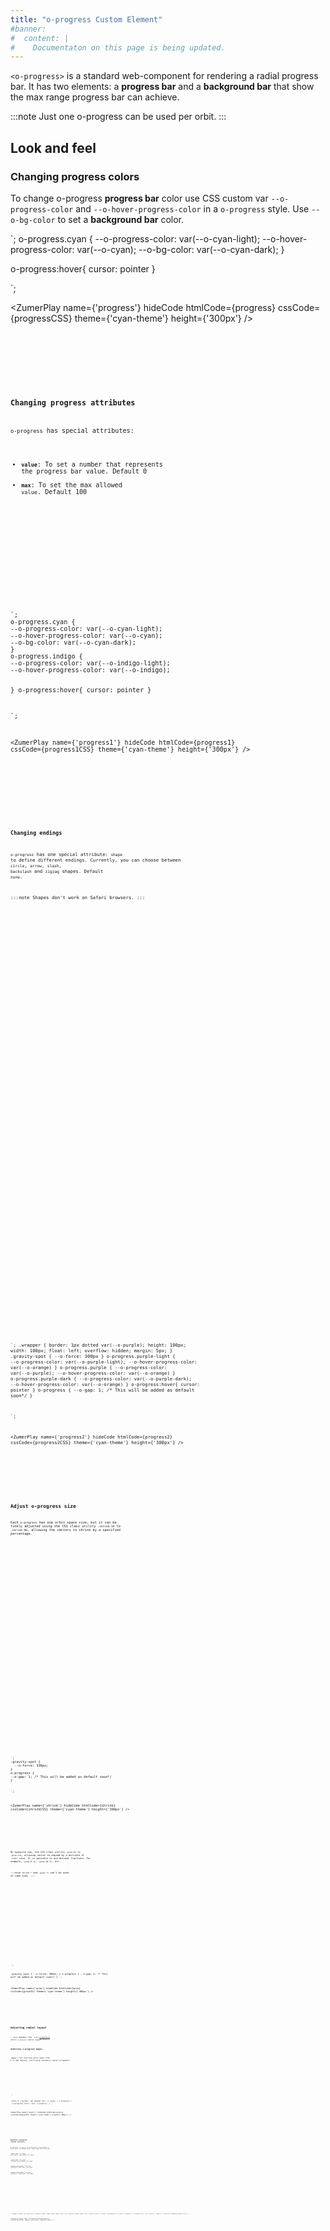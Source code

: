 ```yaml
---
title: "o-progress Custom Element"
#banner: 
#  content: |
#    Documentaton on this page is being updated.
---
```



`<o-progress>` is a standard web-component for rendering a radial progress bar. It has two elements: a **progress bar** and a **background bar** that show the max range progress bar can achieve.

:::note
Just one o-progress can be used per orbit.
:::

## Look and feel

### Changing progress colors
To change o-progress **progress bar** color use CSS custom var `--o-progress-color` and `--o-hover-progress-color` in a `o-progress` style. Use `--o-bg-color` to set a **background bar** color.

<div class="bigbang">
  <div class="gravity-spot">
    <div class="orbit-5">
      <o-progress value="73" class="cyan"></o-progress>
  </div>
</div>
`;
o-progress.cyan {
--o-progress-color: var(--o-cyan-light);
--o-hover-progress-color: var(--o-cyan);
--o-bg-color: var(--o-cyan-dark);
}

o-progress:hover{
cursor: pointer
}

`;

<ZumerPlay name={'progress'} hideCode htmlCode={progress} cssCode={progressCSS} theme={'cyan-theme'} height={'300px'} />

<Tabs>
  <TabItem label="HTML" icon="seti:html">
    <Code code={progress} lang="html" />
  </TabItem>
  <TabItem label="CSS" icon="seti:css">
    <Code wrap code={progressCSS} lang="css" />
  </TabItem>
</Tabs>

### Changing progress attributes
`o-progress` has special attributes: 
  - **`value`**: To set a number that represents the progress bar value. Default 0
  - **`max`**: To set the max allowed `value`. Default 100

<div class="bigbang">
  <div class="gravity-spot">
    <div class="orbit-3">
      <o-progress value="25" class="cyan"></o-progress>
    </div>
    <div class="orbit-5">
      <o-progress value="50" max="80" class="indigo"></o-progress>
    </div>
</div>
`;
o-progress.cyan {
--o-progress-color: var(--o-cyan-light);
--o-hover-progress-color: var(--o-cyan);
--o-bg-color: var(--o-cyan-dark);
}
o-progress.indigo {
--o-progress-color: var(--o-indigo-light);
--o-hover-progress-color: var(--o-indigo);

}
o-progress:hover{
cursor: pointer
}

`;

<ZumerPlay name={'progress1'} hideCode htmlCode={progress1} cssCode={progress1CSS} theme={'cyan-theme'} height={'300px'} />

<Tabs>
  <TabItem label="HTML" icon="seti:html">
    <Code code={progress1} lang="html" />
  </TabItem>
  <TabItem label="CSS" icon="seti:css">
    <Code wrap code={progress1CSS} lang="css" />
  </TabItem>
</Tabs>

### Changing endings

`o-progress` has one special attribute: `shape` to define different endings. Currently, you can choose between `circle`, `arrow`, `slash`, `backslash` and `zigzag` shapes. Default `none`. 

:::note
Shapes don't work on Safari browsers.
:::


<div class="wrapper">
  <div class="bigbang">
    <div class="gravity-spot">
      <div class="orbit-3">
        <o-progress value="60" class="grow-1x purple-light" shape="circle"></o-progress>
      </div>
    </div>
  </div>
</div>
<div class="wrapper">
  <div class="bigbang">
    <div class="gravity-spot">
      <div class="orbit-3">
        <o-progress value="60" class="grow-1x purple-light" shape="arrow"></o-progress>
      </div>
    </div>
  </div>
</div>
<div class="wrapper">
  <div class="bigbang">
    <div class="gravity-spot">
      <div class="orbit-3">
        <o-progress value="60" class="grow-1x purple-light" shape="zigzag"></o-progress>
      </div>
    </div>
  </div>
</div>
<div class="wrapper">
  <div class="bigbang">
    <div class="gravity-spot">
      <div class="orbit-3">
        <o-progress value="60" class="grow-1x purple-light" shape="slash"></o-progress>
      </div>
    </div>
  </div>
</div>
<div class="wrapper">
  <div class="bigbang">
    <div class="gravity-spot">
      <div class="orbit-3">
        <o-progress value="60" class="grow-1x purple-light" shape="backslash"></o-progress>
      </div>
    </div>
  </div>
</div>

`;
.wrapper {
border: 1px dotted var(--o-purple);
height: 100px;
width: 100px;
float: left;
overflow: hidden;
margin: 5px;
}
.gravity-spot {
--o-force: 300px
}
o-progress.purple-light {
--o-progress-color: var(--o-purple-light);
--o-hover-progress-color: var(--o-orange)
}
o-progress.purple {
--o-progress-color: var(--o-purple);
--o-hover-progress-color: var(--o-orange)
}
o-progress.purple-dark {
--o-progress-color: var(--o-purple-dark);
--o-hover-progress-color: var(--o-orange)
}
o-progress:hover{
cursor: pointer
}
o-progress {
--o-gap: 1; /* This will be added as default soon*/
}

`;

<ZumerPlay name={'progress2'} hideCode htmlCode={progress2} cssCode={progress2CSS} theme={'cyan-theme'} height={'300px'} />

<Tabs>
  <TabItem label="HTML" icon="seti:html">
    <Code code={progress2} lang="html" />
  </TabItem>
  <TabItem label="CSS" icon="seti:css">
    <Code wrap code={progress2CSS} lang="css" />
  </TabItem>
</Tabs>


## Adjust o-progress size

Each `o-progress` has one orbit space size, but it can be finely adjusted using the CSS class utility `.shrink-10` to `.shrink-90`, allowing the vectors to shrink by a specified percentage. 


<div class="bigbang">
  <div class="gravity-spot">
    <div class="orbit-1">
      <o-progress value="10" style="--o-progress-color: var(--o-red)"></o-progress>
    </div>
    <div class="orbit-2">
      <o-progress value="20" class="shrink-90" style="--o-progress-color: var(--o-orange)"></o-progress>
    </div>
    <div class="orbit-3">  
      <o-progress value="30" class="shrink-80" style="--o-progress-color: var(--o-yellow)"></o-progress>
    </div>    
    <div class="orbit-4">  
      <o-progress value="40" class="shrink-70" style="--o-progress-color: var(--o-color)"></o-progress>
    </div>    
    <div class="orbit-5">  
      <o-progress value="50" class="shrink-60" style="--o-progress-color: var(--o-green)"></o-progress>
    </div>    
    <div class="orbit-6">  
      <o-progress value="60" class="shrink-50" style="--o-progress-color: var(--o-cyan)"></o-progress>
    </div>    
    <div class="orbit-7">  
      <o-progress value="70" class="shrink-40" style="--o-progress-color: var(--o-blue)"></o-progress>
    </div>    
    <div class="orbit-8">  
      <o-progress value="80" class="shrink-30" style="--o-progress-color: var(--o-indigo)"></o-progress>
    </div>    
    <div class="orbit-9">  
      <o-progress value="90" class="shrink-20" style="--o-progress-color: var(--o-purple)"></o-progress>
    </div>    
    <div class="orbit-10">  
      <o-progress value="100" class="shrink-10" style="--o-progress-color: var(--o-pink)"></o-progress>
    </div>    
   
  </div>
</div>
`;
.gravity-spot {
  --o-force: 330px;
}
o-progress {
--o-gap: 1; /* This will be added as default soon*/
}

`;

<ZumerPlay name={'shrink'} hideCode htmlCode={shrink} cssCode={shrinkCSS} theme={'cyan-theme'} height={'300px'} />

<Tabs>
  <TabItem label="HTML" icon="seti:html">
    <Code code={shrink} lang="html" />
  </TabItem>
  <TabItem label="CSS" icon="seti:css">
    <Code code={shrinkCSS} lang="css" />
  </TabItem>
</Tabs>

On opposite way, the CSS class utility `.grow-0x` to `.grow-12x`, allowing vector to expand by a multiple of `.orbit` size. It is possible to use decimal fractions. For example,  `.grow-0.1x`,  `.grow-10.7x`, etc.

:::note
`shrink-*` and `.grow-*x` can't be used at same time.
:::


<div class="bigbang">
  <div class="gravity-spot">
    <div class="orbit-8">  
      <o-progress value="80" class="grow-6x" style="--o-progress-color: var(--o-indigo)"></o-progress>
    </div> 
    <div class="orbit-7">  
      <o-progress value="70" class="grow-5x" style="--o-progress-color: var(--o-blue)"></o-progress>
    </div> 
     <div class="orbit-6">  
      <o-progress value="60" class="grow-4x" style="--o-progress-color: var(--o-cyan)"></o-progress>
    </div>   
    <div class="orbit-5">  
      <o-progress value="50" class="grow-2x" style="--o-progress-color: var(--o-purple-light)"></o-progress>
    </div>    
  </div>
</div>
`;

.gravity-spot {
--o-force: 300px;
}
o-progress {
--o-gap: 1; /* This will be added as default soon*/
}
`;

<ZumerPlay name={'grow'} hideCode htmlCode={grow} cssCode={growCSS} theme={'cyan-theme'} height={'400px'} />

<Tabs>
  <TabItem label="HTML" icon="seti:html">
    <Code code={grow} lang="html" />
  </TabItem>
  <TabItem label="CSS" icon="seti:css">
    <Code code={growCSS} lang="css" />
  </TabItem>
</Tabs>

## Adjusting radial layout

:::note
Remember that `.orbit` [properties](/orbit-docs/elements/orbit/#distribution-of-orbit-children-elements) affect `o-progress` radial layout. 
:::

### Arbitrary o-progress angle.

**`.angle-*`:** Set starting point angle from 0 to 360 degrees, overrriding automatic radial arragement.

<div class="bigbang">
  <div class="gravity-spot">
    <div class="orbit-5 range-90">
      <o-progress value="33" class=" angle-115"></o-progress>
    </div>
  </div>
</div>
`;

.orbit-5 {
border: 1px dashed var(--o-cyan);
}
o-progress {
--o-progress-color: var(--o-purple);
}
`;

<ZumerPlay name={'angle'} hideCode htmlCode={angle} cssCode={angleCSS} theme={'cyan-theme'} height={'300px'} />

<Tabs>
  <TabItem label="HTML" icon="seti:html">
    <Code code={angle} lang="html" />
  </TabItem>
  <TabItem label="CSS" icon="seti:css">
    <Code code={angleCSS} lang="css" />
  </TabItem>
</Tabs>

### Relative o-progress orbital position

By default, `o-progress` is positioned in the middle of orbit path. To change that, there some CSS utilities:

**`.inner-orbit`:** To place an`o-progress` just below its orbit.

**`.outer-orbit`:** To place `o-progress` just above its orbit.

**`.quarter-inner-orbit`:** To place `o-progress` a 25% into its orbit.

**`.quarter-outer-orbit`:** To place `o-progress` a 25% outer its orbit.


  <div class="bigbang">
    <div class="gravity-spot">
      <div class="orbit-5">
        <o-progress value="33" class="outer-orbit "></o-progress>
      </div>  
      <div class="orbit-4">  
        <o-progress value="33" class="quarter-outer-orbit"></o-progress>
      </div>  
      <div class="orbit-3">  
        <o-progress value="33" class="quarter-inner-orbit"></o-progress>
      </div>  
      <div class="orbit-2">  
        <o-progress value="33" class="inner-orbit"></o-progress>
      </div>
     
  </div>

`;
.wrapper {
border: 1px dotted var(--o-purple);
height: 250px;
width: 250px;
float: left;
overflow: hidden;
margin: 5px;
}
[class*='orbit-'] {
  border: 1px dashed var(--o-cyan)
}
o-progress {
--o-progress-color: var(--o-pink);
--o-gap: 1; /* This will be added as default soon*/
}
`;

<ZumerPlay name={'inner'} hideCode htmlCode={inner} cssCode={innerCSS} theme={'cyan-theme'} height={'300px'} />

<Tabs>
  <TabItem label="HTML" icon="seti:html">
    <Code code={inner} lang="html" />
  </TabItem>
  <TabItem label="CSS" icon="seti:css">
    <Code code={innerCSS} lang="css" />
  </TabItem>
</Tabs>

